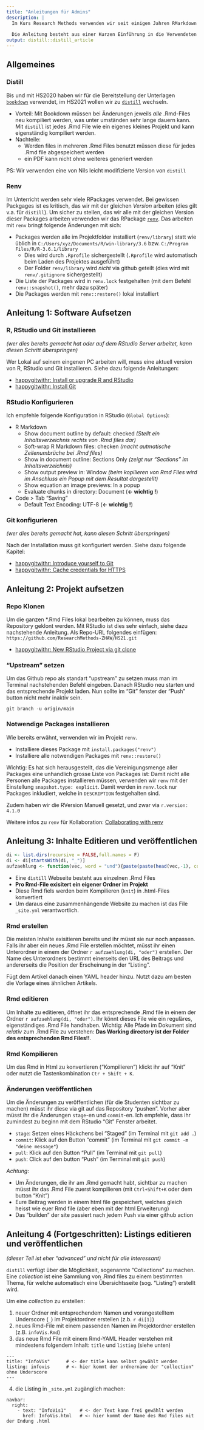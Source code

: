 ```yaml
---
title: "Anleitungen für Admins"
description: |
  Im Kurs Research Methods verwenden wir seit einigen Jahren RMarkdown um die R Unterlagen für die Studenten bereit zu stellen. Diese Anleitung soll alle nötigen Informationen für "Admins" zur Verfügung stellen, damit dieser Prozess möglichst reibungslos abläuft. 
  
  Die Anleitung besteht aus einer Kurzen Einführung in die Verwendeten Tools ("distill" und "renv") sowie drei Anleitungen (1. Software aufsetzen, 2. Projekt aufsetzen, 3. Inhalte editieren und veröffentlichen)
output: distill::distill_article
---
```


## Allgemeines

### Distill 

Bis und mit HS2020 haben wir für die Bereitstellung der Unterlagen [`bookdown`](https://bookdown.org/yihui/blogdown/) verwendet, im HS2021 wollen wir zu [`distill`](https://rstudio.github.io/distill/) wechseln. 

- Vorteil: Mit Bookdown müssen bei Änderungen jeweils *alle* .Rmd-Files neu kompiliert werden, was unter umständen sehr lange dauern kann. Mit `distill` ist jedes .Rmd File wie ein eigenes kleines Projekt und kann eigenständig kompiliert werden.
- Nachteile: 
  - Werden files in mehreren .Rmd Files benutzt müssen diese für jedes .Rmd file abgespeichert werden
  - ein PDF kann nicht ohne weiteres generiert werden

PS: Wir verwenden eine von Nils leicht modifizierte Version von `distill`

### Renv

Im Unterricht werden sehr viele RPackages verwendet. Bei gewissen Packgages ist es kritisch, das wir mit der gleichen *Version* arbeiten (dies gilt v.a. für `distill`). Um sicher zu stellen, das wir alle mit der gleichen Version dieser Packages arbeiten verwenden wir das RPackage [`renv`](https://rstudio.github.io/renv/). Das arbeiten mit `renv` bringt folgende Änderungen mit sich:

- Packages werden alle im Projektfolder installiert (`renv/library`) statt wie üblich in `C:/Users/xyz/Documents/R/win-library/3.6` bzw. `C:/Program Files/R/R-3.6.1/library`
  - Dies wird durch `.Rprofile` sichergestellt (`.Rprofile` wird automatisch beim Laden des Projektes ausgeführt) 
  - Der Folder `renv/library` wird *nicht* via github geteilt (dies wird mit `renv/.gitignore` sichergestellt)
- Die Liste der Packages wird in `renv.lock` festgehalten (mit dem Befehl `renv::snapshot()`, mehr dazu später)
- Die Packages werden mit `renv::restore()` lokal installiert



## Anleitung 1: Software Aufsetzen

### R, RStudio und Git installieren

*(wer dies bereits gemacht hat oder auf dem RStudio Server arbeitet, kann diesen Schritt überspringen)*

Wer Lokal auf seinem eingenen PC arbeiten will, muss eine aktuell version von R, RStudio und Git installieren. Siehe dazu folgende Anleitungen:

- [happygitwithr: Install or upgrade R and RStudio](https://happygitwithr.com/install-r-rstudio.html)
- [happygitwithr: Install Git](https://happygitwithr.com/install-git.html)


### RStudio Konfigurieren

Ich empfehle folgende Konfiguration in RStudio (`Global Options`):

- R Markdown
  - Show document outline by default: checked *(Stellt ein Inhaltsverzeichnis rechts von .Rmd files dar)*
  - Soft-wrap R Markdown files: checken *(macht autmatische Zeilenumbrüche bei .Rmd files)*
  - Show in document outline: Sections Only *(zeigt nur "Sections" im Inhaltsverzeichnis)*
  - Show output preview in: Window *(beim kopilieren von Rmd Files wird im Anschluss ein Popup mit dem Resultat dargestellt)*
  - Show equation an image previews: In a popup
  - Evaluate chunks in directory: Document (**<- wichtig !**)
- Code > Tab "Saving"
  - Default Text Encoding: UTF-8 (**<- wichtig !**)

### Git konfigurieren

*(wer dies bereits gemacht hat, kann diesen Schritt überspringen)*

Nach der Installation muss git konfiguriert werden. Siehe dazu folgende Kapitel:

- [happygitwithr: Introduce yourself to Git](https://happygitwithr.com/hello-git.html)
- [happygitwithr: Cache credentials for HTTPS](https://happygitwithr.com/credential-caching.html)


## Anleitung 2: Projekt aufsetzen


### Repo Klonen

Um die ganzen *.Rmd Files lokal bearbeiten zu können, muss das Repository geklont werden. Mit RStudio ist dies sehr einfach, siehe dazu nachstehende Anleitung. Als Repo-URL folgendes einfügen: `https://github.com/ResearchMethods-ZHAW/HS21.git`

- [happygitwithr: New RStudio Project via git clone](https://happygitwithr.com/new-github-first.html#new-rstudio-project-via-git)

### "Upstream" setzen

Um das Github repo als standart "upstream" zu setzen muss man im Terminal nachstehenden Befehl eingeben. Danach RStudio neu starten und das entsprechende Projekt laden. Nun sollte im "Git" fenster der "Push" button nicht mehr inaktiv sein.

```
git branch -u origin/main
```


### Notwendige Packages installieren

Wie bereits erwähnt, verwenden wir im Projekt `renv`. 

- Installiere dieses Package mit `install.packages("renv")`
- Installiere alle notwendigen Packages mit `renv::restore()`

Wichtig: Es hat sich herausgestellt, das die Vereinigungsmenge aller Packages eine unhandlich grosse Liste von Packages ist: Damit nicht alle Personen alle Packages installieren müssen, verwenden wir `renv` mit der Einstellung `snapshot.type: explicit`. Damit werden in `renv.lock` nur Packages inkludiert, welche in `DESCRIPTION` festgehalten sind.

Zudem haben wir die RVersion Manuell gesetzt, und zwar via `r.version: 4.1.0` 

Weitere infos zu `renv` für Kollaboration: [Collaborating with renv](https://rstudio.github.io/renv/articles/collaborating.html)

## Anleitung 3: Inhalte Editieren und veröffentlichen


```r
di <- list.dirs(recursive = FALSE,full.names = F)
di <- di[startsWith(di, "_")]
aufzaehlung <- function(vec, word = "und"){paste(paste(head(vec,-1), collapse = ", "),word,tail(vec,1))}

```

- Eine `distill` Webseite besteht aus einzelnen .Rmd Files
- **Pro Rmd-File exisitert ein eigener Ordner im Projekt**
- Diese Rmd fiels werden beim Kompilieren (`knìt`) in  .html-Files konvertiert
- Um daraus eine zusammenhängende Website zu machen ist das File `_site.yml` verantwortlich. 

### Rmd erstellen

Die meisten Inhalte exisitieren bereits und ihr müsst sie nur noch anpassen. Falls ihr aber ein neues .Rmd File erstellen möchtet, müsst ihr einen Unterordner in einem der Ordner `r aufzaehlung(di, "oder")` erstellen. Der Name des Unterordners bestimmt einerseits den URL des Beitrags und andererseits die Position der Erscheinung in der "Listing". 

Fügt dem Artikel danach einen YAML header hinzu. Nutzt dazu am besten die Vorlage eines ähnlichen Artikels.

### Rmd editieren

Um Inhalte zu editieren, öffnet ihr das entsprechende .Rmd file in einem der Ordner `r aufzaehlung(di, "oder")`. Ihr könnt dieses File wie ein reguläres, eigenständiges .Rmd File handhaben. Wichtig: Alle Pfade im Dokument sind *relativ* zum .Rmd File zu verstehen: **Das Working directory ist der Folder des entsprechenden Rmd Files!!**. 


### Rmd Kompilieren

Um das Rmd in Html zu konvertieren ("Kompilieren") klickt ihr auf "Knit" oder nutzt die Tastenkombination `Ctr + Shift + K`. 

### Änderungen veröffentlichen

Um die Änderungen zu veröffentlichen (für die Studenten sichtbar zu machen) müsst ihr diese via git auf das Repository "pushen". Vorher aber müsst ihr die Änderungen `stage`-en und `commit`-en. Ich empfehle, dass ihr zumindest zu beginn mit dem RStudio "Git" Fenster arbeitet. 

- `stage`: Setzen eines Häckchens bei "Staged" (im Terminal mit `git add .`)
- `commit`: Klick auf den Button "commit" (im Terminal mit `git commit -m "deine message"`)
- `pull`: Klick auf den Button "Pull" (im Terminal mit `git pull`)
- `push`: Click auf den button "Push" (im Terminal mit `git push`)

*Achtung*: 

- Um Änderungen, die ihr am  .Rmd gemacht habt, sichtbar zu machen müsst ihr das .Rmd File zuerst kompilieren (mit `Ctrl+Shift+K` oder dem button "Knit")
- Eure Beitrag werden in einem html file gespeichert, welches gleich heisst wie euer Rmd file (aber eben mit der html Erweiterung)
- Das "builden" der site passiert nach jedem Push via einer github action


## Anleitung 4 (Fortgeschritten): Listings editieren und veröffentlichen

*(dieser Teil ist eher "advanced" und nicht für alle Interessant)*

`distill` verfügt über die Möglichkeit, sogenannte "Collections" zu machen. Eine *collection* ist eine Sammlung von .Rmd files zu einem bestimmten Thema, für welche automatisch eine Übersichtsseite (sog. "Listing") erstellt wird. 

Um eine *collection* zu erstellen:

1. neuer Ordner mit entsprechendem Namen und vorangestelltem Underscore (`_`) im Projektordner erstellen (z.b. `r di[1]`)
2. neues Rmd-File mit einem passenden Namen im Projektordner erstellen (z.B. `infoVis.Rmd`)
3. das neue Rmd File mit einem Rmd-YAML Header verstehen mit mindestens folgendem Inhalt: `title` und `listing` (siehe unten)

```
---
title: "InfoVis"      # <- der title kann selbst gewählt werden
listing: infovis      # <- hier kommt der ordnername der "collection" ohne Underscore
---
```

4. die Listing in `_site.yml` zugänglich machen:

```
navbar:
  right:
    - text: "InfoVis1"     # <- der Text kann frei gewählt werden
      href: InfoVis.html   # <- hier kommt der Name des Rmd files mit der Endung .html
```
